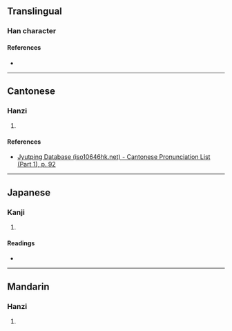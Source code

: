 {{character info/new}}
==Translingual==

===Han character===
{{Han char|rn=38|rad=女|as=06|sn=9|four=47420|canj=VHBR|ids=⿰女向}}

====References====
* {{Han ref|kx=0260.020|dkj=06210|hdz=21045.130|uh=59E0|ud=23008|bh=CE73|bd=52851}}

----

==Cantonese==

===Hanzi===
{{yue-hanzi|jyut=[[hoeng3]]|y=heung3}}

# {{defn|lang=yue|sort=女06}}

====References====
* [http://www.iso10646hk.net/jp/document/download.jsp Jyutping Database (iso10646hk.net) - Cantonese Pronunciation List (Part 1), p. 92]

----

==Japanese==

===Kanji===
{{ja-kanji|grade=|rs=女06}}

# {{defn|lang=ja|sort=女06}}

====Readings====
* {{ja-readings|on=[[しょう]] (shō), [[きょう]] (kyō), [[こう]] (kō)|kun=}}

----

==Mandarin==

===Hanzi===
{{cmn-hanzi|pin=[[shàng]] ([[shang4]])|wg=shang<sup>4</sup>}}

# {{defn|lang=cmn|sort=女06}}